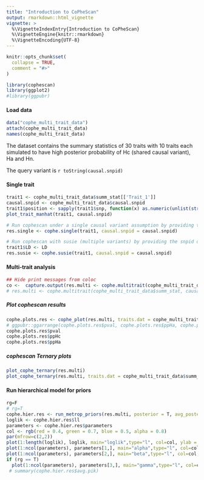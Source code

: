 ```yaml
---
title: "Introduction to CoPheScan"
output: rmarkdown::html_vignette
vignette: >
  %\VignetteIndexEntry{Introduction to CoPheScan}
  %\VignetteEngine{knitr::rmarkdown}
  %\VignetteEncoding{UTF-8}
---
```


```r
knitr::opts_chunk$set(
  collapse = TRUE,
  comment = "#>"
)
```

```r
library(cophescan)
library(ggplot2)
#library(ggpubr)
```

#### Load data  

```r
data("cophe_multi_trait_data")
attach(cophe_multi_trait_data)
names(cophe_multi_trait_data)
```

The dataset contains the summary statistics of 30 traits with 10 traits each simulated to have high posterior probability of Hc (shared causal variant), Ha and Hn.

The query variant is `r toString(causal.snpid)`

#### Single trait
```r
trait1 <- cophe_multi_trait_data$summ_stat[['Trait_1']] 
causal.snpid <- cophe_multi_trait_data$causal.snpid
trait1$position <- sapply(trait1$snp, function(x) as.numeric(unlist(strsplit(x, "-"))[2]))
plot_trait_manhat(trait1, causal.snpid)

# Run cophescan under a single causal variant assumption by providing the snpid of the known causal variant for trait 1 = causal.snpid
res.single <- cophe.single(trait1, causal.snpid = causal.snpid)

# Run cophescan with susie (multiple variants) by providing the snpid of the known causal variant for trait 1 = causal.snpid
trait1$LD <- LD
res.susie <- cophe.susie(trait1, causal.snpid = causal.snpid)
```


#### Multi-trait analysis
```r
## Hide print messages from coloc
co <-  capture.output(res.multi <- cophe.multitrait(cophe_multi_trait_data$summ_stat, causal.snpid = causal.snpid, method = 'single', simplify = T))
# res.multi <- cophe.multitrait(cophe_multi_trait_data$summ_stat, causal.snpid = causal.snpid, method = 'susie', LDmat = cophe_multi_trait_data$LD)
```

##### **Plot cophescan results**
```r
cophe.plots.res <- cophe_plot(res.multi, traits.dat = cophe_multi_trait_data$summ_stat, causal.snpid = causal.snpid)
# ggpubr::ggarrange(cophe.plots.res$pval, cophe.plots.res$ppHa, cophe.plots.res$ppHc, ncol = 2, nrow = 2) + ggplot2::theme(text = ggplot2::element_text(size=2))
cophe.plots.res$pval
cophe.plots.res$ppHc
cophe.plots.res$ppHa
```

##### **cophescan Ternary plots** 
```r
plot_cophe_ternary(res.multi)
plot_cophe_ternary(res.multi, traits.dat = cophe_multi_trait_data$summ_stat, plot_pval = T)
```

#### Run hierarchical model for priors
```r
rg=F
# rg=T
cophe.hier.res <- run_metrop_priors(res.multi, posterior = T, avg_posterior=T, pik=T, avg_pik = T, rg_vec = cophe_multi_trait_data$rg_vec, rg = rg, nits = 30000) 
loglik <- cophe.hier.res$ll
parameters <- cophe.hier.res$parameters
col <- rgb(red = 0.4, green = 0.7, blue = 0.5, alpha = 0.8)
par(mfrow=c(2,2))
plot(1:length(loglik), loglik, main="loglik",type="l", col=col, ylab = "ll", xlab="")
plot(1:ncol(parameters), parameters[1,], main="alpha",type="l", col=col, ylab = "alpha", xlab="")
plot(1:ncol(parameters), parameters[2,], main="beta",type="l", col=col, ylab = "beta", xlab="")
if (rg == T)
  plot(1:ncol(parameters), parameters[3,], main="gamma",type="l", col=col, ylab = "gamma", xlab="")
 # summary(cophe.hier.res$avg.pik)
```
